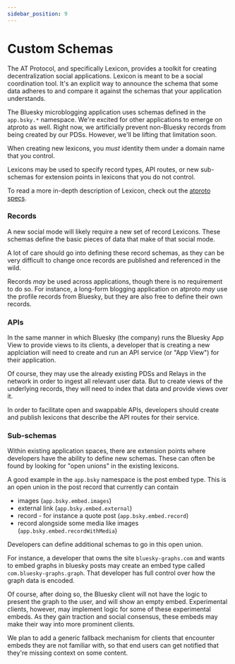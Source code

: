 ```yaml
---
sidebar_position: 9
---
```


# Custom Schemas

The AT Protocol, and specifically Lexicon, provides a toolkit for creating decentralization social applications. Lexicon is meant to be a social coordination tool. It's an explicit way to announce the schema that some data adheres to and compare it against the schemas that your application understands.

The Bluesky microblogging application uses schemas defined in the `app.bsky.*` namespace. We're excited for other applications to emerge on atproto as well. Right now, we artificially prevent non-Bluesky records from being created by our PDSs. However, we'll be lifting that limitation soon.

When creating new lexicons, you *must* identity them under a domain name that you control. 

Lexicons may be used to specify record types, API routes, or new sub-schemas for extension points in lexicons that you do not control.

To read a more in-depth description of Lexicon, check out the [atproto specs](https://atproto.com/guides/lexicon).

### Records

A new social mode will likely require a new set of record Lexicons. These schemas define the basic pieces of data that make of that social mode.

A lot of care should go into defining these record schemas, as they can be very difficult to change once records are published and referenced in the wild.

Records *may* be used across applications, though there is no requirement to do so. For instance, a long-form blogging application on atproto *may* use the profile records from Bluesky, but they are also free to define their own records.

### APIs

In the same manner in which Bluesky (the company) runs the Bluesky App View to provide views to its clients, a developer that is creating a new applciation will need to create and run an API service (or "App View") for their application.

Of course, they may use the already existing PDSs and Relays in the network in order to ingest all relevant user data. But to create views of the underlying records, they will need to index that data and provide views over it.

In order to facilitate open and swappable APIs, developers should create and publish lexicons that describe the API routes for their service.

### Sub-schemas

Within existing application spaces, there are extension points where developers have the ability to define new schemas. These can often be found by looking for "open unions" in the existing lexicons.

A good example in the `app.bsky` namespace is the post embed type. This is an open union in the post record that currently can contain

- images (`app.bsky.embed.images`)
- external link (`app.bsky.embed.external`)
- record - for instance a quote post (`app.bsky.embed.record`)
- record alongside some media like images (`app.bsky.embed.recordWithMedia`)

Developers can define additional schemas to go in this open union.

For instance, a developer that owns the site `bluesky-graphs.com` and wants to embed graphs in bluesky posts may create an embed type called `com.bluesky-graphs.graph`. That developer has full control over how the graph data is encoded.

Of course, after doing so, the Bluesky client will not have the logic to present the graph to the user, and will show an empty embed. Experimental clients, however, may implement logic for some of these experimental embeds. As they gain traction and social consensus, these embeds may make their way into more prominent clients.

We plan to add a generic fallback mechanism for clients that encounter embeds they are not familiar with, so that end users can get notified that they're missing context on some content.
